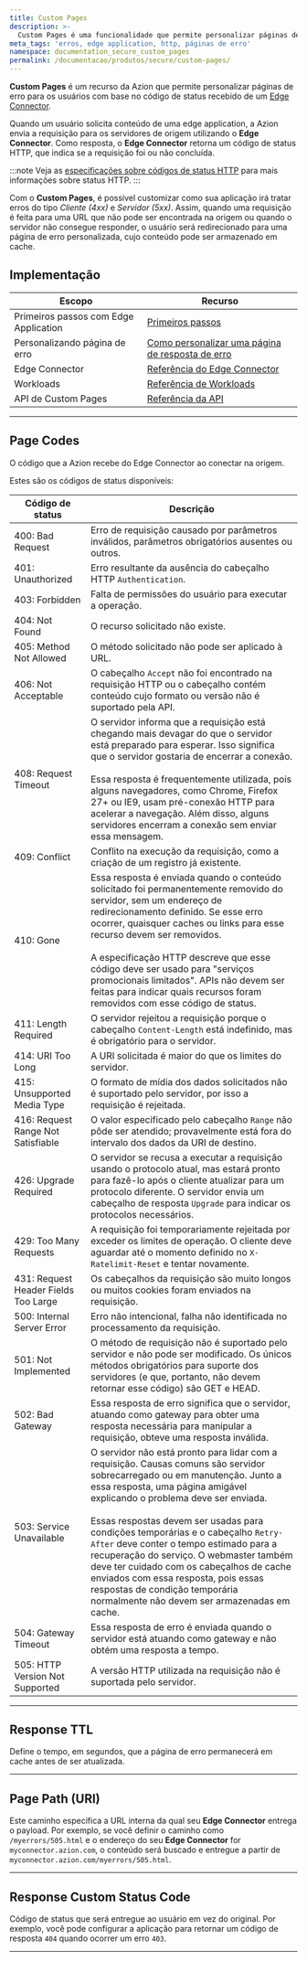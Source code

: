 ```yaml
---
title: Custom Pages
description: >-
  Custom Pages é uma funcionalidade que permite personalizar páginas de erro para os usuários com base no código de status recebido dos edge connectors.
meta_tags: 'erros, edge application, http, páginas de erro'
namespace: documentation_secure_custom_pages
permalink: /documentacao/produtos/secure/custom-pages/
---
```



**Custom Pages** é um recurso da Azion que permite personalizar páginas de erro para os usuários com base no código de status recebido de um [Edge Connector](/pt-br/documentacao/produtos/secure/edge-connector/).

Quando um usuário solicita conteúdo de uma edge application, a Azion envia a requisição para os servidores de origem utilizando o **Edge Connector**. Como resposta, o **Edge Connector** retorna um código de status HTTP, que indica se a requisição foi ou não concluída.

:::note
Veja as [especificações sobre códigos de status HTTP](https://httpwg.org/specs/rfc9110.html#overview.of.status.codes) para mais informações sobre status HTTP.
:::

Com o **Custom Pages**, é possível customizar como sua aplicação irá tratar erros do tipo *Cliente (4xx)* e *Servidor (5xx)*. Assim, quando uma requisição é feita para uma URL que não pode ser encontrada na origem ou quando o servidor não consegue responder, o usuário será redirecionado para uma página de erro personalizada, cujo conteúdo pode ser armazenado em cache.

## Implementação

| Escopo | Recurso |
| --- | --- |
| Primeiros passos com Edge Application | [Primeiros passos](/pt-br/documentacao/produtos/build/edge-application/primeiros-passos/) |
| Personalizando página de erro | [Como personalizar uma página de resposta de erro](/pt-br/documentacao/produtos/guias/personalizar-pagina-resposta-erro/) |
| Edge Connector | [Referência do Edge Connector](/pt-br/documentacao/produtos/secure/edge-connector/) |
| Workloads | [Referência de Workloads](/pt-br/documentacao/produtos/secure/workloads/) |
| API de Custom Pages | [Referência da API](https://api.azion.com/v4#/operations/GetWorkspaceCustomPages) |

---

## Page Codes

O código que a Azion recebe do Edge Connector ao conectar na origem.

Estes são os códigos de status disponíveis:

| Código de status | Descrição |
| --- | --- |
| 400: Bad Request | Erro de requisição causado por parâmetros inválidos, parâmetros obrigatórios ausentes ou outros. |
| 401: Unauthorized | Erro resultante da ausência do cabeçalho HTTP `Authentication`. |
| 403: Forbidden | Falta de permissões do usuário para executar a operação. |
| 404: Not Found | O recurso solicitado não existe. |
| 405: Method Not Allowed | O método solicitado não pode ser aplicado à URL. |
| 406: Not Acceptable | O cabeçalho `Accept` não foi encontrado na requisição HTTP ou o cabeçalho contém conteúdo cujo formato ou versão não é suportado pela API. |
| 408: Request Timeout | O servidor informa que a requisição está chegando mais devagar do que o servidor está preparado para esperar. Isso significa que o servidor gostaria de encerrar a conexão.<br /><br />Essa resposta é frequentemente utilizada, pois alguns navegadores, como Chrome, Firefox 27+ ou IE9, usam pré-conexão HTTP para acelerar a navegação. Além disso, alguns servidores encerram a conexão sem enviar essa mensagem. |
| 409: Conflict | Conflito na execução da requisição, como a criação de um registro já existente. |
| 410: Gone | Essa resposta é enviada quando o conteúdo solicitado foi permanentemente removido do servidor, sem um endereço de redirecionamento definido. Se esse erro ocorrer, quaisquer caches ou links para esse recurso devem ser removidos.<br /><br />A especificação HTTP descreve que esse código deve ser usado para "serviços promocionais limitados". APIs não devem ser feitas para indicar quais recursos foram removidos com esse código de status. |
| 411: Length Required | O servidor rejeitou a requisição porque o cabeçalho `Content-Length` está indefinido, mas é obrigatório para o servidor. |
| 414: URI Too Long | A URI solicitada é maior do que os limites do servidor. |
| 415: Unsupported Media Type | O formato de mídia dos dados solicitados não é suportado pelo servidor, por isso a requisição é rejeitada. |
| 416: Request Range Not Satisfiable | O valor especificado pelo cabeçalho `Range` não pôde ser atendido; provavelmente está fora do intervalo dos dados da URI de destino. |
| 426: Upgrade Required | O servidor se recusa a executar a requisição usando o protocolo atual, mas estará pronto para fazê-lo após o cliente atualizar para um protocolo diferente. O servidor envia um cabeçalho de resposta `Upgrade` para indicar os protocolos necessários. |
| 429: Too Many Requests | A requisição foi temporariamente rejeitada por exceder os limites de operação. O cliente deve aguardar até o momento definido no `X-Ratelimit-Reset` e tentar novamente. |
| 431: Request Header Fields Too Large | Os cabeçalhos da requisição são muito longos ou muitos cookies foram enviados na requisição. |
| 500: Internal Server Error | Erro não intencional, falha não identificada no processamento da requisição. |
| 501: Not Implemented | O método de requisição não é suportado pelo servidor e não pode ser modificado. Os únicos métodos obrigatórios para suporte dos servidores (e que, portanto, não devem retornar esse código) são GET e HEAD. |
| 502: Bad Gateway | Essa resposta de erro significa que o servidor, atuando como gateway para obter uma resposta necessária para manipular a requisição, obteve uma resposta inválida. |
| 503: Service Unavailable | O servidor não está pronto para lidar com a requisição. Causas comuns são servidor sobrecarregado ou em manutenção. Junto a essa resposta, uma página amigável explicando o problema deve ser enviada.<br /><br />Essas respostas devem ser usadas para condições temporárias e o cabeçalho `Retry-After` deve conter o tempo estimado para a recuperação do serviço. O webmaster também deve ter cuidado com os cabeçalhos de cache enviados com essa resposta, pois essas respostas de condição temporária normalmente não devem ser armazenadas em cache. |
| 504: Gateway Timeout | Essa resposta de erro é enviada quando o servidor está atuando como gateway e não obtém uma resposta a tempo. |
| 505: HTTP Version Not Supported | A versão HTTP utilizada na requisição não é suportada pelo servidor. |

---

## Response TTL

Define o tempo, em segundos, que a página de erro permanecerá em cache antes de ser atualizada.

<LinkButton link="/pt-br/documentacao/produtos/build/edge-application/cache-settings/#browser-cache-settings" label="Saiba mais sobre configurações de expiração de cache" />

---

## Page Path (URI)

Este caminho especifica a URL interna da qual seu **Edge Connector** entrega o payload. Por exemplo, se você definir o caminho como `/myerrors/505.html` e o endereço do seu **Edge Connector** for `myconnector.azion.com`, o conteúdo será buscado e entregue a partir de `myconnector.azion.com/myerrors/505.html`.

---

## Response Custom Status Code

Código de status que será entregue ao usuário em vez do original. Por exemplo, você pode configurar a aplicação para retornar um código de resposta `404` quando ocorrer um erro `403`.

---
